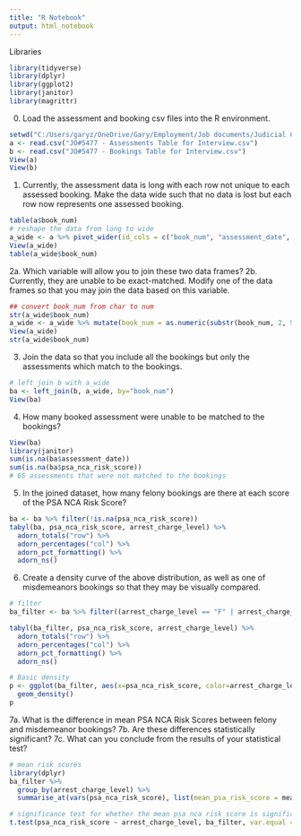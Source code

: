 ---
title: "R Notebook"
output: html_notebook
---

Libraries
```{r}
library(tidyverse)
library(dplyr)
library(ggplot2)
library(janitor)
library(magrittr)
```


0. Load the assessment and booking csv files into the R environment.  
```{r}
setwd("C:/Users/garyz/OneDrive/Gary/Employment/Job documents/Judicial Council of CA/")
a <- read.csv("JO#5477 - Assessments Table for Interview.csv")
b <- read.csv("JO#5477 - Bookings Table for Interview.csv")
View(a)
View(b)
```


1. Currently, the assessment data is long with each row not unique to each assessed booking. Make the data wide such that no data is lost but each row now represents one assessed booking.  

```{r}
table(a$book_num)
# reshape the data from long to wide
a_wide <- a %>% pivot_wider(id_cols = c("book_num", "assessment_date", "release_recommendation", "release_decision", "psa_fta_risk_score", "psa_nca_risk_score", "psa_nvca_risk_score", "psa_score", "monitor_level"), names_from = psa_tool_question, values_from = psa_tool_response)
View(a_wide)
table(a_wide$book_num)

```


2a. Which variable will allow you to join these two data frames? 
2b. Currently, they are unable to be exact-matched. Modify one of the data frames so that you may join the data based on this variable. 
```{r}
## convert book_num from char to num
str(a_wide$book_num)
a_wide <- a_wide %>% mutate(book_num = as.numeric(substr(book_num, 2, 9)))
View(a_wide)
str(a_wide$book_num)
```


3. Join the data so that you include all the bookings but only the assessments which match to the bookings.
```{r}
# left join b with a_wide
ba <- left_join(b, a_wide, by="book_num")
View(ba)

```


4. How many booked assessment were unable to be matched to the bookings?
```{r}
View(ba)
library(janitor)
sum(is.na(ba$assessment_date))
sum(is.na(ba$psa_nca_risk_score))
# 65 assessments that were not matched to the bookings
```


5. In the joined dataset, how many felony bookings are there at each score of the PSA NCA Risk Score?     
```{r}
ba <- ba %>% filter(!is.na(psa_nca_risk_score))
tabyl(ba, psa_nca_risk_score, arrest_charge_level) %>% 
  adorn_totals("row") %>% 
  adorn_percentages("col") %>% 
  adorn_pct_formatting() %>% 
  adorn_ns()

```


6. Create a density curve of the above distribution, as well as one of misdemeanors bookings so that they may be visually compared.  
```{r}
# filter
ba_filter <- ba %>% filter((arrest_charge_level == "F" | arrest_charge_level == "M"))

tabyl(ba_filter, psa_nca_risk_score, arrest_charge_level) %>% 
  adorn_totals("row") %>% 
  adorn_percentages("col") %>% 
  adorn_pct_formatting() %>% 
  adorn_ns()

# Basic density
p <- ggplot(ba_filter, aes(x=psa_nca_risk_score, color=arrest_charge_level)) + 
  geom_density()
p
```


7a. What is the difference in mean PSA NCA Risk Scores between felony and misdemeanor bookings? 
7b. Are these differences statistically significant? 
7c. What can you conclude from the results of your statistical test? 
```{r}
# mean risk scores
library(dplyr)
ba_filter %>% 
  group_by(arrest_charge_level) %>% 
  summarise_at(vars(psa_nca_risk_score), list(mean_psa_risk_score = mean))

# significance test for whether the mean psa nca risk score is significantly different between felony and misdemeanor booking groups 
t.test(psa_nca_risk_score ~ arrest_charge_level, ba_filter, var.equal = TRUE, paired = FALSE, conf.level = 0.95)

```


